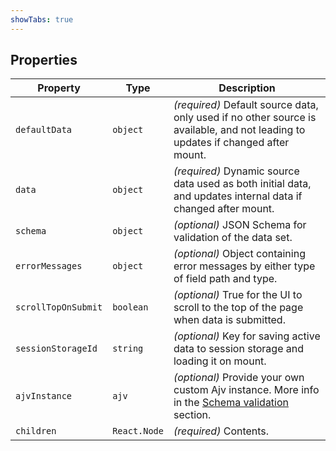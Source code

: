 ```yaml
---
showTabs: true
---
```


## Properties

| Property            | Type         | Description                                                                                                                                                                                          |
| ------------------- | ------------ | ---------------------------------------------------------------------------------------------------------------------------------------------------------------------------------------------------- |
| `defaultData`       | `object`     | _(required)_ Default source data, only used if no other source is available, and not leading to updates if changed after mount.                                                                      |
| `data`              | `object`     | _(required)_ Dynamic source data used as both initial data, and updates internal data if changed after mount.                                                                                        |
| `schema`            | `object`     | _(optional)_ JSON Schema for validation of the data set.                                                                                                                                             |
| `errorMessages`     | `object`     | _(optional)_ Object containing error messages by either type of field path and type.                                                                                                                 |
| `scrollTopOnSubmit` | `boolean`    | _(optional)_ True for the UI to scroll to the top of the page when data is submitted.                                                                                                                |
| `sessionStorageId`  | `string`     | _(optional)_ Key for saving active data to session storage and loading it on mount.                                                                                                                  |
| `ajvInstance`       | `ajv`        | _(optional)_ Provide your own custom Ajv instance. More info in the [Schema validation](/uilib/extensions/forms/extended-features/Form/schema-validation/#custom-ajv-instance-and-keywords) section. |
| `children`          | `React.Node` | _(required)_ Contents.                                                                                                                                                                               |
